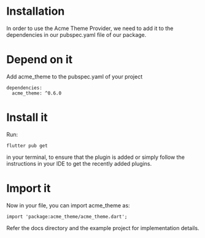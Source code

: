 # Installation

In order to use the Acme Theme Provider, we need to add it to the dependencies in our pubspec.yaml file of our package.

# Depend on it

Add acme_theme to the pubspec.yaml of your project

```
dependencies:
  acme_theme: ^0.6.0
```  
  
# Install it

Run:

```
flutter pub get 
```

in your terminal, to ensure that the plugin is added or simply follow the instructions in your IDE to get the recently added plugins.

# Import it

Now in your file, you can import acme_theme as:

```
import 'package:acme_theme/acme_theme.dart';
```

Refer the docs directory and the example project for implementation details.
